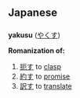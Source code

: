 ==Japanese==

==={{Romaji}}===

'''yakusu''' ([[やくす]])

'''Romanization of:'''

# [[扼す]] to [[clasp]]
# [[約す]] to [[promise]]
# [[訳す]] to [[translate]]
